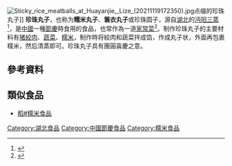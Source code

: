 [[File:Sticky_rice_meatballs_at_Huayanjie,_Lize_(20211119172350).jpg|thumb]]点缀的珍珠丸子]]
'''珍珠丸子'''，也称为'''糯米丸子'''、'''簑衣丸子'''或珍珠圆子，源自[[湖北|湖北]]的[[沔阳三蒸|沔阳三蒸]]<ref>{{cite book|title=梁實秋談吃|author=梁實秋|publisher=北方文藝|isbn=7-5317-2019-1}}</ref>，是[[中國|中國]]一種[[節慶|節慶]]時食用的食品，也常作為一道[[家常菜|家常菜]]<ref>{{cite web|url=http://www.saec.edu.tw/chinese/nyjournal/016.htm|title=簡易家常菜|author=李慕貞|publisher=中華民國留學資訊站|accessdate=2007-11-14|archive-date=2007-10-27|archive-url=https://web.archive.org/web/20071027223307/http://www.saec.edu.tw/chinese/nyjournal/016.htm|dead-url=yes}}</ref>。制作珍珠丸子的主要材料有[[豬肉|猪絞肉]]、[[蔬菜|蔬菜]]、[[糯米|糯米]]，制作時将絞肉和蔬菜拌成馅，作成丸子状，外面再包裹糯米，然后清蒸即可。珍珠丸子具有團圓喜慶之意。

==參考資料==
{{reflist}}

==類似食品==
*[[稻#糯米食品|稻#糯米食品]]

[[Category:湖北食品|Category:湖北食品]]
[[Category:中國節慶食品|Category:中國節慶食品]]
[[Category:糯米食品|Category:糯米食品]]